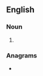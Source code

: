 ==English==

===Noun===
{{head|en|noun form}}

# {{plural of|downbeat|lang=en}}

===Anagrams===
* {{anagrams|en|a=abdenostw|beat downs|beatdowns|beats down}}